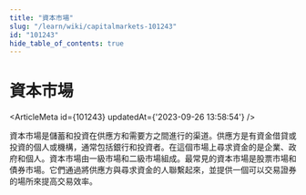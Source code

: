 ```yaml
---
title: "資本市場"
slug: "/learn/wiki/capitalmarkets-101243"
id: "101243"
hide_table_of_contents: true
---
```



# 資本市場

<ArticleMeta id={101243} updatedAt={'2023-09-26 13:58:54'} />
<div className='border-solid border-b border-t-0 my-4 border-[var(--ifm-color-gray-300)]' />

資本市場是儲蓄和投資在供應方和需要方之間進行的渠道。供應方是有資金借貸或投資的個人或機構，通常包括銀行和投資者。在這個市場上尋求資金的是企業、政府和個人。資本市場由一級市場和二級市場組成。最常見的資本市場是股票市場和債券市場。它們通過將供應方與尋求資金的人聯繫起來，並提供一個可以交易證券的場所來提高交易效率。
